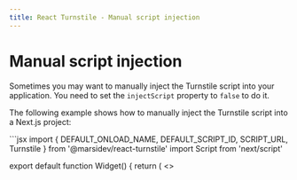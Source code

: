 ```yaml
---
title: React Turnstile - Manual script injection
---
```


# Manual script injection

Sometimes you may want to manually inject the Turnstile script into your application. You need to set the `injectScript` property to `false` to do it.

The following example shows how to manually inject the Turnstile script into a Next.js project:

<CodeGroup>
  ```jsx
  import {
    DEFAULT_ONLOAD_NAME,
    DEFAULT_SCRIPT_ID,
    SCRIPT_URL,
    Turnstile
  } from '@marsidev/react-turnstile'
  import Script from 'next/script'

  export default function Widget() {
    return (
      <>
        <Script
          id={DEFAULT_SCRIPT_ID}
          src={SCRIPT_URL}
          strategy="afterInteractive"
        />

        <Turnstile
          injectScript={false}
          siteKey='{{ siteKey }}'
        />
      </>
    )
  }
  ```

  ```tsx
  import {
    DEFAULT_ONLOAD_NAME,
    DEFAULT_SCRIPT_ID,
    SCRIPT_URL,
    Turnstile
  } from '@marsidev/react-turnstile'
  import Script from 'next/script'

  export default function Widget() {
    return (
      <>
        <Script
          id={DEFAULT_SCRIPT_ID}
          src={SCRIPT_URL}
          strategy="afterInteractive"
        />

        <Turnstile
          injectScript={false}
          siteKey='{{ siteKey }}'
        />
      </>
    )
  }
  ```
</CodeGroup>

If you want to use a custom script ID:

<CodeGroup>
  ```jsx
  import { SCRIPT_URL, Turnstile } from '@marsidev/react-turnstile'
  import Script from 'next/script'

  export default function Widget() {
    return (
      <>
        <Script
          id="turnstile-script"
          src={SCRIPT_URL}
          strategy="afterInteractive"
        />

        <Turnstile
          injectScript={false}
          scriptOptions={{ id: 'turnstile-script' }}
          siteKey='{{ siteKey }}'
        />
      </>
    )
  }
  ```

  ```tsx
  import { SCRIPT_URL, Turnstile } from '@marsidev/react-turnstile'
  import Script from 'next/script'

  export default function Widget() {
    return (
      <>
        <Script
          id="turnstile-script"
          src={SCRIPT_URL}
          strategy="afterInteractive"
        />

        <Turnstile
          injectScript={false}
          scriptOptions={{ id: 'turnstile-script' }}
          siteKey='{{ siteKey }}'
        />
      </>
    )
  }
  ```
</CodeGroup>

<Info>
	Note that the only `scriptOptions` property available when manually injecting the script is `id`.
</Info>
